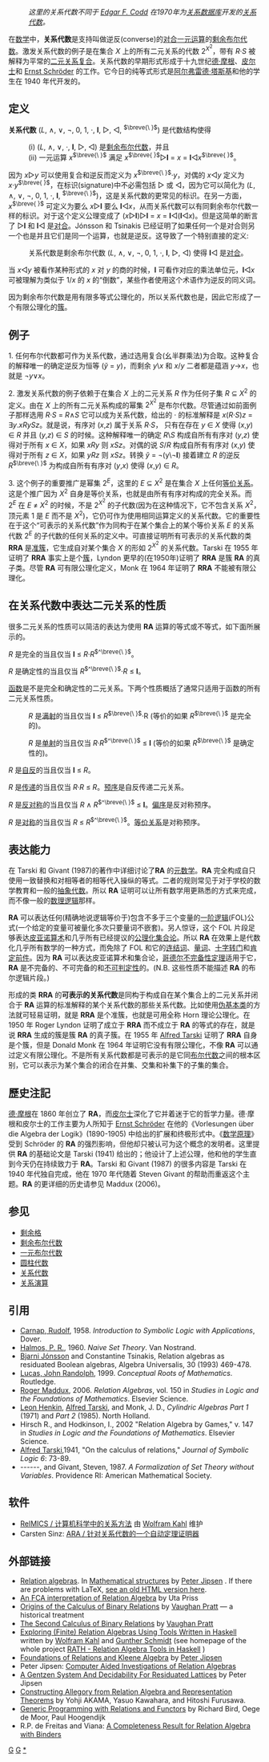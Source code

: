 :''这里的关系代数不同于 [[Edgar_F._Codd|Edgar F. Codd]] 在1970年为[[关系数据库|关系数据库]]开发的[[关系代数_(数据库)|关系代数]]。''

在[[数学|数学]]中，'''关系代数'''是支持叫做逆反(converse)的[[对合|对合]][[一元运算|一元运算]]的[[剩余布尔代数|剩余布尔代数]]。激发关系代数的例子是在集合 ''X'' 上的所有二元关系的代数 <math>2^{X^2}</math>，带有 ''R''·''S'' 被解释为平常的[[关系复合|二元关系复合]]。关系代数的早期形式形成于十九世纪[[德·摩根|德·摩根]]、[[皮尔士|皮尔士]]和 [[Ernst_Schröder|Ernst Schröder]] 的工作。它今日的纯等式形式是[[阿尔弗雷德·塔斯基|阿尔弗雷德·塔斯基]]和他的学生在 1940 年代开发的。

== 定义 ==

'''关系代数''' (''L'', ∧, ∨, ¬, 0, 1, ·, '''I''', ▷, ◁, <sup><math>\breve{\ }</math></sup>) 是代数结构使得
:(i) (''L'', ∧, ∨, ·, '''I''', ▷, ◁) 是[[剩余布尔代数|剩余布尔代数]]，并且
:(ii) 一元运算 ''x''<sup><math>\breve{\ }</math></sup> 满足 ''x''<sup><math>\breve{ }</math></sup>▷'''I''' = ''x'' = '''I'''◁''x''<sup><math>\breve{ }</math></sup>。

因为 ''x''▷''y'' 可以使用复合和逆反而定义为 ''x''<sup><math>\breve{\ }</math></sup>·''y''，对偶的 ''x''◁''y'' 定义为 ''x''·''y''<sup><math>\breve{ }</math></sup>，在标识(signature)中不必需包括 ▷ 或 ◁，因为它可以简化为 (''L'', ∧, ∨, ¬, 0, 1, ·, '''I''', <sup><math>\breve{\ }</math></sup>)，这是关系代数的更常见的标识。在另一方面，''x''<sup><math>\breve{ }</math></sup> 可定义为要么 ''x''▷'''I''' 要么 '''I'''◁''x''，从而关系代数可以有同剩余布尔代数一样的标识。对于这个定义公理变成了 (''x''▷'''I''')▷'''I''' = ''x'' = '''I'''◁('''I'''◁''x'')。但是这简单的断言了 ▷'''I''' 和 '''I'''◁ 是[[对合|对合]]。Jónsson 和 Tsinakis 已经证明了如果任何一个是对合则另一个也是并且它们是同一个运算，也就是逆反。这导致了一个特别直接的定义:

: 关系代数是剩余布尔代数 (''L'', ∧, ∨, ¬, 0, 1, ·, '''I''', ▷, ◁) 使得 '''I'''◁ 是[[对合|对合]]。

当 ''x''◁''y'' 被看作某种形式的 ''x'' 对 ''y'' 的商的时候，'''I''' 可看作对应的乘法单位元，'''I'''◁''x'' 可被理解为类似于 1/''x'' 的 ''x'' 的“倒数”，某些作者使用这个术语作为逆反的同义词。

因为剩余布尔代数是用有限多等式公理化的，所以关系代数也是，因此它形成了一个有限公理化的[[簇_(泛代数)|簇]]。

== 例子 ==

1. 任何布尔代数都可作为关系代数，通过选用复合(幺半群乘法)为合取。这种复合的解释唯一的确定逆反为恒等 (''ў'' = ''y'')，而剩余 ''y''\''x'' 和 ''x''/''y'' 二者都是蕴涵 ''y''→''x''，也就是 ¬''y''∨''x''。

2. 激发关系代数的例子依赖于在集合 ''X'' 上的二元关系 ''R'' 作为任何子集 ''R'' ⊆ ''X''<sup>2</sup> 的定义。由在 ''X'' 上的所有二元关系构成的幂集 <math>2^{X^2}</math> 是布尔代数。尽管通过如前面例子那样选用 ''R''·''S'' = ''R''∧''S'' 它可以成为关系代数，给出的 · 的标准解释是 ''x''(''R''·''S'')''z'' = ∃''y''.''xRySz''。就是说，有序对 (''x'',''z'') 属于关系 ''R''·''S''， 只有在存在 ''y'' ∈ ''X'' 使得 (''x'',''y'') ∈ ''R'' 并且 (''y'',''z'') ∈ ''S'' 的时候。这种解释唯一的确定 ''R''\''S'' 构成自所有有序对 (''y'',''z'') 使得对于所有 ''x'' ∈ ''X''，如果 ''xRy'' 则 ''xSz''。对偶的说 ''S''/''R'' 构成自所有有序对 (''x'',''y'') 使得对于所有 ''z'' ∈ ''X''，如果 ''yRz'' 则 ''xSz''。转换 ''ў'' = ¬(y\¬'''I''') 接着建立 ''R'' 的逆反 ''R''<sup><math>\breve{\ }</math></sup> 为构成自所有有序对 (''y'',''x'') 使得 (''x'',''y'') ∈ ''R''。

3. 这个例子的重要推广是幂集 2<sup>''E''</sup>，这里的 ''E'' ⊆ ''X''<sup>2</sup> 是在集合 ''X'' 上任何[[等价关系|等价关系]]。这是个推广因为 ''X''<sup>2</sup> 自身是等价关系，也就是由所有有序对构成的完全关系。而 2<sup>''E''</sup> 在 ''E'' ≠ ''X''<sup>2</sup> 的时候，不是 <math>2^{X^2}</math> 的子代数(因为在这种情况下，它不包含关系 ''X''<sup>2</sup>，顶元素 1 是 ''E'' 而不是 ''X''<sup>2</sup>)，它仍可作为使用相同运算定义的关系代数。它的重要性在于这个“可表示的关系代数”作为同构于在某个集合上的某个等价关系 ''E'' 的关系代数 2<sup>''E''</sup> 的子代数的任何关系的定义中。可直接证明所有可表示的关系代数的类 '''RRA''' 是[[准簇|准簇]]，它生成自对某个集合 ''X'' 的形如 <math>2^{X^2}</math> 的关系代数。Tarski 在 1955 年证明了 '''RRA''' 事实上是个[[簇_(泛代数)|簇]]，Lyndon 更早的(在1950年)证明了 '''RRA''' 是簇 '''RA''' 的真子类。尽管 '''RA''' 可有限公理化定义，Monk 在 1964 年证明了 '''RRA''' 不能被有限公理化。

== 在关系代数中表达二元关系的性质 ==

很多二元关系的性质可以简洁的表达为使用 '''RA''' 运算的等式或不等式，如下面所展示的。

''R'' 是完全的当且仅当 '''I''' ≤ ''R''·''R''<sup><math>^\breve{\ }</math></sup>。

''R'' 是确定性的当且仅当 ''R''<sup><math>^\breve{\ }</math></sup>·''R'' ≤ '''I'''。

[[函数|函数]]是不是完全和确定性的二元关系。下两个性质概括了通常只适用于函数的所有二元关系性质。

:''R'' 是[[满射|满射]]的当且仅当 '''I''' ≤ ''R''<sup><math>\breve{\ }</math></sup>·R (等价的如果 ''R''<sup><math>\breve{\ }</math></sup> 是完全的)。

:''R'' 是[[单射|单射]]的当且仅当 ''R''·''R''<sup><math>^\breve{\ }</math></sup> ≤ '''I''' (等价的如果 ''R''<sup><math>\breve{\ }</math></sup> 是确定性的)。

''R'' 是[[自反关系|自反]]的当且仅当 '''I''' ≤ ''R''。

''R'' 是[[传递关系|传递]]的当且仅当 ''R''·''R'' ≤ ''R''。[[预序关系|预序]]是自反传递二元关系。

''R'' 是[[反对称关系|反对称]]的当且仅当 ''R'' ∧ ''R''<sup><math>^\breve{\ }</math></sup> ≤ '''I'''。[[偏序关系|偏序]]是反对称预序。

''R'' 是[[对称关系|对称]]的当且仅当 ''R'' ≤ ''R''<sup><math>^\breve{\ }</math></sup>。[[等价关系|等价关系]]是对称预序。

== 表达能力 ==

在 Tarski 和 Givant (1987)的著作中详细讨论了'''RA''' 的[[元数学|元数学]]。'''RA''' 完全构成自只使用一致替换和对相等者的相等代入操纵的等式。二者的规则常见于对于学校的数学教育和一般的[[抽象代数|抽象代数]]。所以 '''RA''' 证明可以让所有数学用更熟悉的方式来完成，而不像一般的[[数理逻辑|数理逻辑]]那样。

'''RA''' 可以表达任何(精确地说逻辑等价于)包含不多于三个变量的[[一阶逻辑|一阶逻辑]](FOL)公式(一个给定的变量可被量化多次只要量词不嵌套)。另人惊讶，这个 FOL 片段足够表达[[皮亚诺算术|皮亚诺算术]]和几乎所有已经提议的[[公理化集合论|公理化集合论]]。所以 '''RA''' 在效果上是代数化几乎所有数学的一种方式，而免除了 FOL 和它的[[连结词|连结词]]、[[量词|量词]]、[[十字转门|十字转门]]和[[肯定前件|肯定前件]]。因为 '''RA''' 可以表达皮亚诺算术和集合论，[[哥德尔不完备性定理|哥德尔不完备性定理]]适用于它， '''RA''' 是不完备的、不可完备的和[[不可判定性|不可判定性]]的。(N.B. 这些性质不能描述 '''RA''' 的布尔逻辑片段。)

形成的类 '''RRA''' 的'''可表示的关系代数'''是同构于构成自在某个集合上的二元关系并闭合于 '''RA''' 运算的标准解释的某个关系代数的那些关系代数。比如使用[[伪基本类|伪基本类]]的方法就可轻易证明，就是 '''RRA''' 是个准簇，也就是可用全称 Horn 理论公理化。在 1950 年 Roger Lyndon 证明了成立于 '''RRA''' 而不成立于 '''RA''' 的等式的存在，就是说 '''RRA''' 生成的簇是簇 '''RA''' 的真子簇。在 1955 年 [[Alfred_Tarski|Alfred Tarski]] 证明了 '''RRA''' 自身是个簇，但是 Donald Monk 在 1964 年证明它没有有限公理化，不像 '''RA''' 可以通过定义有限公理化。不是所有关系代数都是可表示的是它同[[布尔代数|布尔代数]]之间的根本区别，它可以表示为某个集合的闭合在并集、交集和补集下的子集的集合。

== 歷史注記 ==

[[德·摩根|德·摩根]]在 1860 年创立了 '''RA'''，而[[皮尔士|皮尔士]]深化了它并着迷于它的哲学力量。德·摩根和皮尔士的工作主要为人所知于 [[Ernst_Schröder|Ernst Schröder]] 在他的《Vorlesungen über die Algebra der Logik》(1890-1905) 中给出的扩展和终极形式中。《[[数学原理|数学原理]]》受到 Schröder 的 '''RA''' 的强烈影响，但他却只被认可为这个概念的发明者。这里提供 '''RA''' 的基础论文是 Tarski (1941) 给出的；他设计了上述公理，他和他的学生直到今天仍在持续致力于 '''RA'''。Tarski 和 Givant (1987) 的很多内容是 Tarski 在 1940 年代独自完成，他在 1970 年代随着 Steven Givant 的帮助而重返这个主题。'''RA''' 的更详细的历史请参见 Maddux (2006)。

== 参见 ==
* [[剩余格|剩余格]]
* [[剩余布尔代数|剩余布尔代数]]
* [[一元布尔代数|一元布尔代数]]
* [[圆柱代数|圆柱代数]]
* [[关系代数|关系代数]]
* [[关系演算|关系演算]]

== 引用 ==
* [[Rudolf_Carnap|Carnap, Rudolf]], 1958. ''Introduction to Symbolic Logic with Applications'', Dover. 
* [[Paul_Richard_Halmos|Halmos, P. R.]], 1960. ''Naive Set Theory''. Van Nostrand.
* [[Bjarni_Jónsson|Bjarni Jónsson]] and Constantine Tsinakis, Relation algebras as residuated Boolean algebras, Algebra Universalis, 30 (1993) 469-478.
* [[John_Lucas_(philosopher)|Lucas, John Randolph]], 1999. ''Conceptual Roots of Mathematics''. Routledge.
* [[Roger_Maddux|Roger Maddux]], 2006. ''Relation Algebras'', vol. 150 in ''Studies in Logic and the Foundations of Mathematics''. Elsevier Science.
* [[Leon_Henkin|Leon Henkin]], [[Alfred_Tarski|Alfred Tarski]], and Monk, J. D., ''Cylindric Algebras Part 1'' (1971) and ''Part 2'' (1985). North Holland.
* Hirsch R., and Hodkinson, I., 2002 "Relation Algebra by Games," v. 147 in ''Studies in Logic and the Foundations of Mathematics''. Elsevier Science. 
* [[Alfred_Tarski|Alfred Tarski]],1941, "On the calculus of relations," ''Journal of Symbolic Logic 6'': 73-89.
* ------, and Givant, Steven, 1987. ''A Formalization of Set Theory without Variables''. Providence RI: American Mathematical Society.

== 软件 ==
* [http://relmics.mcmaster.ca/html/index.html RelMICS / 计算机科学中的关系方法] {{Wayback|url=http://relmics.mcmaster.ca/html/index.html |date=20200201075339 }} 由 [http://www.cas.mcmaster.ca/~kahl/ Wolfram Kahl] {{Wayback|url=http://www.cas.mcmaster.ca/~kahl/ |date=20201025172013 }} 维护
* Carsten Sinz: [https://web.archive.org/web/20070627003141/http://www-sr.informatik.uni-tuebingen.de/~sinz/ARA/ ARA / 针对关系代数的一个自动定理证明器]

== 外部链接 ==
* [https://web.archive.org/web/20070330011135/http://math.chapman.edu/structuresold/files/Relation_algebras.pdf Relation algebras]. In [https://web.archive.org/web/20060515231126/http://math.chapman.edu/cgi-bin/structures Mathematical structures] by [http://www1.chapman.edu/~jipsen/ Peter Jipsen] {{Wayback|url=http://www1.chapman.edu/~jipsen/ |date=20200829071247 }}. If there are problems with LaTeX, [https://web.archive.org/web/20060516003610/http://math.chapman.edu/cgi-bin/structures.pl?Relation_algebras see an old HTML version here].
* [http://citeseer.ist.psu.edu/739624.html An FCA interpretation of Relation Algebra] {{Wayback|url=http://citeseer.ist.psu.edu/739624.html |date=20080725235303 }} by Uta Priss
* [http://boole.stanford.edu/pub/ocbr.pdf Origins of the Calculus of Binary Relations]{{Wayback|url=http://boole.stanford.edu/pub/ocbr.pdf |date=20110927161616 }} by [[Vaughan_Pratt|Vaughan Pratt]] — a historical treatment
* [http://boole.stanford.edu/pub/scbr.pdf The Second Calculus of Binary Relations]{{Wayback|url=http://boole.stanford.edu/pub/scbr.pdf |date=20110927161625 }} by [[Vaughan_Pratt|Vaughan Pratt]]
* [http://relmics.mcmaster.ca/~kahl/Publications/TR/2000-02/ Exploring (Finite) Relation Algebras Using Tools Written in Haskell] {{Wayback|url=http://relmics.mcmaster.ca/~kahl/Publications/TR/2000-02/ |date=20160303184500 }} written by [http://www.cas.mcmaster.ca/~kahl/ Wolfram Kahl] {{Wayback|url=http://www.cas.mcmaster.ca/~kahl/ |date=20201025172013 }} and [http://ist.unibw-muenchen.de/People/schmidt/ Gunther Schmidt]{{Wayback|url=http://ist.unibw-muenchen.de/People/schmidt/ |date=20030606231954 }} (see homepage of the whole project [http://relmics.mcmaster.ca/tools/RATH/index.html RATH - Relation Algebra Tools in Haskell] {{Wayback|url=http://relmics.mcmaster.ca/tools/RATH/index.html |date=20191001223659 }})
* [http://math.chapman.edu/~jipsen/talks/RelMiCS2006/JipsenRAKAtutorial.pdf Foundations of Relations and Kleene Algebra] {{Wayback|url=http://math.chapman.edu/~jipsen/talks/RelMiCS2006/JipsenRAKAtutorial.pdf |date=20160303185706 }} by [http://www1.chapman.edu/~jipsen/ Peter Jipsen] {{Wayback|url=http://www1.chapman.edu/~jipsen/ |date=20200829071247 }}
* Peter Jipsen: [http://www1.chapman.edu/~jipsen/dissertation/ Computer Aided Investigations of Relation Algebras] {{Wayback|url=http://www1.chapman.edu/~jipsen/dissertation/ |date=20160304025743 }}
* [http://citeseer.ist.psu.edu/337149.html A Gentzen System And Decidability For Residuated Lattices]{{Webarchive|url=https://archive.is/20070621102523/http://citeseer.ist.psu.edu/337149.html |date=2007-06-21 }} by Peter Jipsen
* [https://web.archive.org/web/19980713070139/http://nicosia.is.s.u-tokyo.ac.jp/pub/staff/akama/repr.ps Constructing Allegory from Relation Algebra and Representation Theorems] by Yohji AKAMA, Yasuo Kawahara, and Hitoshi Furusawa.
* [http://citeseer.ist.psu.edu/bird99generic.html Generic Programming with Relations and Functors]{{Wayback|url=http://citeseer.ist.psu.edu/bird99generic.html |date=20050122234418 }} by Richard Bird, Oege de Moor, Paul Hoogendijk
* R.P. de Freitas and Viana: [https://web.archive.org/web/20070927201527/http://www.cos.ufrj.br/~naborges/fv02.ps A Completeness Result for Relation Algebra with Binders]

[[Category:代数逻辑|G]]
[[Category:数学关系|G]]
[[Category:关系代数|*]]